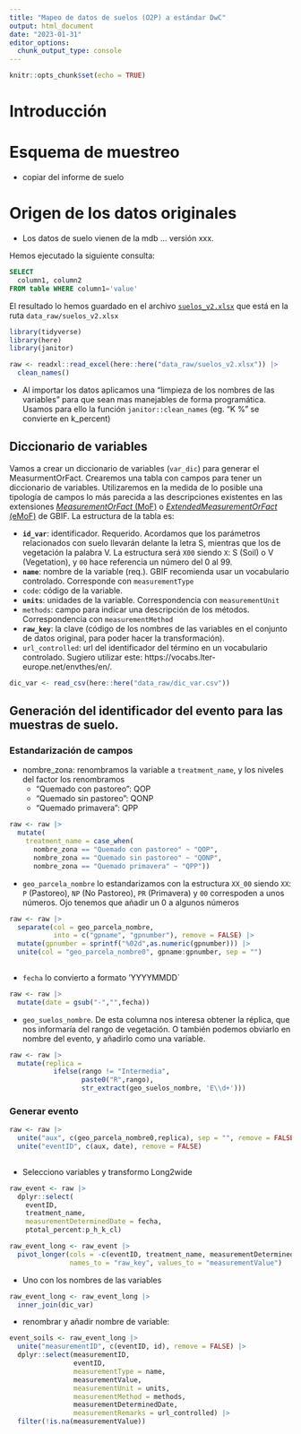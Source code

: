 ```yaml
---
title: "Mapeo de datos de suelos (O2P) a estándar DwC"
output: html_document
date: "2023-01-31"
editor_options: 
  chunk_output_type: console
---
```


```r
knitr::opts_chunk$set(echo = TRUE)
```

# Introducción

# Esquema de muestreo 

- copiar del informe de suelo 

# Origen de los datos originales

- Los datos de suelo vienen de la mdb ... versión xxx. 

Hemos ejecutado la siguiente consulta: 

```sql
SELECT 
  column1, column2 
FROM table WHERE column1='value' 
```

El resultado lo hemos guardado en el archivo [`suelos_v2.xlsx`](data_raw/suelos_v2.xlsx) que está en la ruta `data_raw/suelos_v2.xlsx` 

```r
library(tidyverse)
library(here)
library(janitor)
```

```r
raw <- readxl::read_excel(here::here("data_raw/suelos_v2.xlsx")) |> 
  clean_names()
```

- Al importar los datos aplicamos una "limpieza de los nombres de las variables" para que sean mas manejables de forma programática. Usamos para ello la función `janitor::clean_names` (eg. "K %" se convierte en k_percent)

## Diccionario de variables 

Vamos a crear un diccionario de variables (`var_dic`) para generar el MeasurmentOrFact. Crearemos una tabla con  campos para tener un diccionario de variables. Utilizaremos en la medida de lo posible una tipología de campos lo más parecida a las descripciones existentes en las extensiones [*MeasurementOrFact* (MoF)](https://rs.gbif.org/extension/dwc/measurements_or_facts_2022-02-02.xml) o [*ExtendedMeasurementOrFact* (eMoF)](https://rs.gbif.org/extension/obis/extended_measurement_or_fact.xml) de GBIF. La estructura de la tabla es:

- **`id_var`**: identificador. Requerido. Acordamos que los parámetros relacionados con suelo llevarán delante la letra S, mientras que los de vegetación la palabra V. La estructura será `X00` siendo `X`: S (Soil) o V (Vegetation), y `00` hace referencia un número del 0 al 99. 
- **`name`**: nombre de la variable (req.). GBIF recomienda usar un vocabulario controlado. Corresponde con `measurementType`
- `code`: código de la variable. 
- **`units`**: unidades de la variable. Correspondencia con `measurementUnit`
- `methods`: campo para indicar una descripción de los métodos. Correspondencia con `measurementMethod`
- **`raw_key`**: la clave (código de los nombres de las variables en el conjunto de datos original, para poder hacer la transformación). 
- `url_controlled`: url del identificador del término en un vocabulario controlado. Sugiero utilizar este: https://vocabs.lter-europe.net/envthes/en/.  

```r
dic_var <- read_csv(here::here("data_raw/dic_var.csv"))
```


## Generación del identificador del evento para las muestras de suelo. 

### Estandarización de campos

- nombre_zona: renombramos la variable a `treatment_name`, y los niveles del factor los renombramos 
  - "Quemado con pastoreo": QOP
  - "Quemado sin pastoreo": QONP
  - "Quemado primavera": QPP
  
```r
raw <- raw |> 
  mutate(
    treatment_name = case_when(
      nombre_zona == "Quemado con pastoreo" ~ "QOP",
      nombre_zona == "Quemado sin pastoreo" ~ "QONP",
      nombre_zona == "Quemado primavera" ~ "QPP"))

```

- `geo_parcela_nombre` lo estandarizamos con la estructura `XX_00` siendo `XX`: `P` (Pastoreo), `NP` (No Pastoreo), `PR` (Primavera) y `00` correspoden a unos números. Ojo tenemos que añadir un 0 a algunos números

```r
raw <- raw |> 
  separate(col = geo_parcela_nombre, 
           into = c("gpname", "gpnumber"), remove = FALSE) |> 
  mutate(gpnumber = sprintf("%02d",as.numeric(gpnumber))) |> 
  unite(col = "geo_parcela_nombre0", gpname:gpnumber, sep = "")
  
```

- `fecha` lo convierto a formato 'YYYYMMDD` 

```r
raw <- raw |> 
  mutate(date = gsub("-","",fecha))
```

- `geo_suelos_nombre`. De esta columna nos interesa obtener la réplica, que nos informaría del rango de vegetación. O también podemos obviarlo en nombre del evento, y añadirlo como una variable. 

```r
raw <- raw |> 
  mutate(replica = 
           ifelse(rango != "Intermedia",
                  paste0("R",rango), 
                  str_extract(geo_suelos_nombre, 'E\\d+'))) 
```

### Generar evento

```r
raw <- raw |> 
  unite("aux", c(geo_parcela_nombre0,replica), sep = "", remove = FALSE) |>
  unite("eventID", c(aux, date), remove = FALSE)
  
```


- Selecciono variables y transformo Long2wide

```r
raw_event <- raw |> 
  dplyr::select(
    eventID, 
    treatment_name, 
    measurementDeterminedDate = fecha, 
    ptotal_percent:p_h_k_cl)
```


```r
raw_event_long <- raw_event |> 
  pivot_longer(cols = -c(eventID, treatment_name, measurementDeterminedDate), 
               names_to = "raw_key", values_to = "measurementValue")
```

- Uno con los nombres de las variables

```r
raw_event_long <- raw_event_long |> 
  inner_join(dic_var) 
```

- renombrar y añadir nombre de variable: 

```r
event_soils <- raw_event_long |> 
  unite("measurementID", c(eventID, id), remove = FALSE) |> 
  dplyr::select(measurementID, 
                eventID, 
                measurementType = name, 
                measurementValue,
                measurementUnit = units, 
                measurementMethod = methods, 
                measurementDeterminedDate,
                measurementRemarks = url_controlled) |> 
  filter(!is.na(measurementValue))

```





